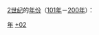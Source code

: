 {{Catnav|頁面分類|历史|歷史學|年代学|年}}
{{Catnav|頁面分類|历史|歷史時代|年}}
{{Catnav|頁面分類|人文學科|歷史學|年代学|年}}

[[2世纪|2世纪]]的[[:Category:年|年份]]（[[101年|101年]]－[[200年|200年]]）：

{{世纪各年导航}}

[[Category:2世纪|年]]
[[Category:年|+02]]